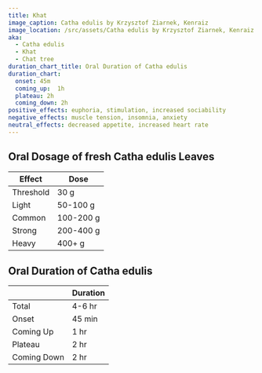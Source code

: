 ```yaml
---
title: Khat
image_caption: Catha edulis by Krzysztof Ziarnek, Kenraiz
image_location: /src/assets/Catha edulis by Krzysztof Ziarnek, Kenraiz.jpg
aka:
  - Catha edulis
  - Khat
  - Chat tree
duration_chart_title: Oral Duration of Catha edulis
duration_chart:
  onset: 45m
  coming_up:  1h
  plateau: 2h
  coming_down: 2h
positive_effects: euphoria, stimulation, increased sociability
negative_effects: muscle tension, insomnia, anxiety
neutral_effects: decreased appetite, increased heart rate
---
```


## Oral Dosage of fresh Catha edulis Leaves
| Effect | Dose |
| --- | --- |
| Threshold | 30 g |
| Light | 50-100 g |
| Common | 100-200 g |
| Strong | 200-400 g |
| Heavy | 400+ g |


<Chart title={frontmatter.duration_chart_title} data={frontmatter.duration_chart} />

## Oral Duration of Catha edulis
|  | Duration |
| --- | --- |
| Total | 4-6 hr |
| Onset | 45 min |
| Coming Up | 1 hr |
| Plateau | 2 hr |
| Coming Down | 2 hr |





